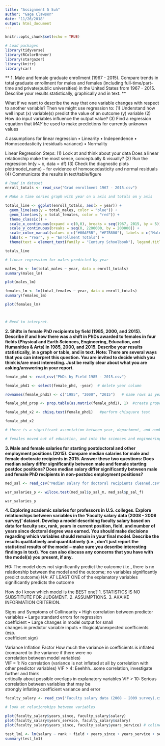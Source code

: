 ```yaml
---
title: "Assignment 5 Suh"
author: "Gage Clawson"
date: "11/26/2018"
output: html_document
---
```


```r
knitr::opts_chunk$set(echo = TRUE)
```

```r
# Load packages
library(tidyverse)
library(RColorBrewer)
library(stargazer)
library(knitr)
library(car)
```


** 1. Male and female graduate enrollment (1967 - 2015). Compare trends in total graduate enrollment for males and females (including full-time/part-time and private/public universities) in the United States from 1967 - 2015. Describe your results statistically, graphically and in text. **


What if we want to describe the way that one variable
changes with respect to another variable?
Then we might use regression to:
(1) Understand how well input (x) variable(s) predict the
value of an outcome (y) variable
(2) How do input variables influence the output value?
(3) Find a regression equation that *MAY* be used to
make predictions for currently unknown values


4 assumptions for linear regression 
• Linearity
• Independence
• Homoscedasticity (residuals variance)
• Normality

Linear Regression Steps:
(1) Look at and think about your data
Does a linear relationship make the most sense, conceptually & visually?
(2) Run the regression
lm(y ~ x, data = df)
(3) Check the diagnostic plots
plot(model_name) – for evidence of homoscedasticity and normal residuals
(4) Communicate the results in text/table/figure  


```r
# Read in dataset
enroll_totals <- read_csv("Grad enrollment 1967 - 2015.csv")

# Make a time series graph with year on x axis and totals on y axis

totals_line <- ggplot(enroll_totals, aes(x = year)) +
  geom_line(aes(y = total_males, color = "blue")) +
  geom_line(aes(y = total_females, color = "red")) + 
  theme_classic() +                                                        # do we want theme_bw() instead??
  scale_x_continuous(expand = c(0,0), breaks = seq(1967, 2015, by = 5)) +  # do we want by 3 or by 5 years??
  scale_y_continuous(breaks = seq(0, 2200000, by = 200000)) +
  scale_color_manual(values = c("#00AFBB", "#E7B800"), labels = c("Males", "Females")) +
  labs(x = "Year", y = "Enrollment Totals") +
  theme(text = element_text(family = "Century Schoolbook"), legend.title=element_blank())

totals_line

# linear regression for males predicted by year

males_lm <- lm(total_males ~ year, data = enroll_totals)
summary(males_lm)

plot(males_lm)

females_lm <- lm(total_females ~ year, data = enroll_totals)
summary(females_lm)

plot(females_lm)



# Need to interpret. 
```

**2. Shifts in female PhD recipients by field (1985, 2000, and 2015). Describe if and how there was a shift in PhDs awarded to females in four fields (Physical and Earth Sciences, Engineering, Education, and Humanities & Arts) in 1985, 2000, and 2015. Describe your results statistically, in a graph or table, and in text. Note: There are several ways that you can interpret this question. You are invited to decide which you think is/are most interesting. Just be really clear about what you are asking/answering in your report.**

```r
female_phd <- read_csv("PhDs by Field 1985 - 2015.csv")

female_phd1 <- select(female_phd, -year)  # delete year column

rownames(female_phd1) <- c("1985", "2000", "2015")   # name rows as year

female_phd_prop <- prop.table(as.matrix(female_phd1), 1)  #create proportion table

female_phd_x2 <- chisq.test(female_phd1)   #perform chisquare test

female_phd_x2 

# there is a significant association between year, department, and number of phds awarded. 

# females moved out of education, and into the sciences and engineering. The humanities generally stayed the same. 
```



**3. Male and female salaries for starting postdoctoral and other employment positions (2015). Compare median salaries for male and female doctorate recipients in 2015. Answer these two questions: Does median salary differ significantly between male and female starting postdoc positions? Does median salary differ significantly between male and female PhD recipients in non-postdoc employment positions?**

```r
med_sal <- read_csv("Median salary for doctoral recipients cleaned.csv")  # reading in NA values that aren't there!!!!

wsr_salaries_p <- wilcox.test(med_sal$p_sal_m, med_sal$p_sal_f)

wsr_salaries_p

```


**4. Exploring academic salaries for professors in U.S. colleges. Explore relationships between variables in the ‘Faculty salary data (2008 - 2009 survey)’ dataset. Develop a model describing faculty salary based on data for faculty sex, rank, years in current position, field, and number of years since doctoral degree was earned. You should make decisions regarding which variables should remain in your final model. Describe the results qualitatively and quantitatively (i.e., don’t just report the statistical results of the model – make sure you describe interesting findings in text). You can also discuss any concerns that you have with the model(s) you present, if any.**


H0: The model does not significantly predict the
outcome (i.e., there is no relationship between the
model and the outcome; no variables significantly
predict outcome)
HA: AT LEAST ONE of the explanatory variables
significantly predicts the outcome 


How do I know which model is the BEST
one?
1. STATISTICS IS NO SUBSTITUTE FOR
JUDGMENT.
2. ASSUMPTIONS.
3. AKAIKE INFORMATION CRITERION.

Signs	and	Symptoms	of	Collinearity
• High	correlation	between	predictor	variables
• Large	standard	errors	for	regression	
coefficient
• Large	changes	in	model	output	for	small	
changes	in	predictor	variable	inputs
• Illogical/unexpected	 coefficients	 (esp.	
coefficient	sign)

Variance	Inflation	Factor
How	much	the	variance	in	coefficients	is	inflated	
(compared	 to	the	variance	if	there	were	no	
correlation	 between	model	variables)	
VIF	=	1:	No	correlation	(variance	is	not	inflated	at	all	by	correlation	
with	other	predictor	variables)
VIF	>	4:	Eeehhh…some	correlation,	investigate	further	and	think	
critically	about	possible	overlaps	in	explanatory	variables
VIF	>	10:	Serious	correlation	between	variables	that	may	be	
strongly	inflating	coefficient	variance	and	error



```r
faculty_salary <- read_csv("Faculty salary data (2008 - 2009 survey).csv")

# look at relationships between variables

plot(faculty_salary$years_since, faculty_salary$salary) 
plot(faculty_salary$years_service, faculty_salary$salary)
plot(faculty_salary$years_since, faculty_salary$years_service) # colinear

test_lm1 <- lm(salary ~ rank + field + years_since + years_service + sex, data = faculty_salary)
summary(test_lm1)
```


